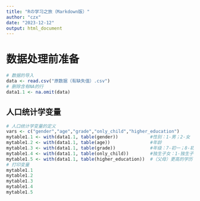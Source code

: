 ```yaml
---
title: "Rの学习之旅（Markdown版）"
author: "czx"
date: "2023-12-12"
output: html_document
---
```


# 数据处理前准备

```r
# 数据的导入  
data <- read.csv("原数据（有缺失值）.csv")
# 删除含有NA的行  
data1.1 <- na.omit(data)
```

## 人口统计学变量  
```r
# 人口统计学变量的定义  
vars <- c("gender","age","grade","only_child","higher_education")  
mytable1.1 <- with(data1.1, table(gender))            #性别：1-男；2-女  
mytable1.2 <- with(data1.1, table(age))               #年龄  
mytable1.3 <- with(data1.1, table(grade))             #年级：7-初一；8-初二；9-初三；10-高一；11-高二  
mytable1.4 <- with(data1.1, table(only_child))        #独生子女：1-独生子女；2-非独生子女；3-不知道  
mytable1.5 <- with(data1.1, table(higher_education))  #（父母）更高的学历：1-父亲；2-母亲；3-一样高
# 打印变量
mytable1.1
mytable1.2
mytable1.3
mytable1.4
mytable1.5

```







